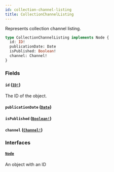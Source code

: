```yaml
---
id: collection-channel-listing
title: CollectionChannelListing
---
```


Represents collection channel listing.

```graphql
type CollectionChannelListing implements Node {
  id: ID!
  publicationDate: Date
  isPublished: Boolean!
  channel: Channel!
}
```

### Fields

#### `id` ([`ID!`](/developer/api-reference/scalars/id.mdx))

The ID of the object.

#### `publicationDate` ([`Date`](/developer/api-reference/scalars/date.mdx))

#### `isPublished` ([`Boolean!`](/developer/api-reference/scalars/boolean.mdx))

#### `channel` ([`Channel!`](/developer/api-reference/objects/channel.mdx))

### Interfaces

#### [`Node`](/developer/api-reference/interfaces/node.mdx)

An object with an ID
